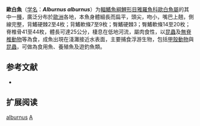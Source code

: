 {{Speciesbox
| name = 歐白魚
| status = LC
| status_system = IUCN3.1
| image = AlburnusAlburnus1.JPG
| genus = Alburnus
| species = alburnus
| authority = [[Linnaeus|Linnaeus]], 1758
| synonyms = *''Abramis alburnus''<br /><small>Linnaeus, 1758</small>
*''Alborella maxima''<br /><small>Fatio, 1882</small>
*''Alburnus alborella lateristriga''<br /><small>Canestrini, 1864</small>
*''Alburnus alburnus alburnus''<br /><small>Linnaeus, 1758</small>
*''Alburnus alburnus strumicae''<br /><small>Karaman, 1955</small>
*''Alburnus alburnus thessalicus''<br /><small>Stephanidis, 1950</small>
*''Alburnus avola''<br /><small>Bonaparte, 1846</small>
*''Alburnus breviceps''<br /><small>Heckel & Kner, 1858</small>
*''Alburnus charusini''<br /><small>Herzenstein, 1889</small>
*''Alburnus fabraei''<br /><small>Blanchard, 1866</small>
*''Alburnus fracchia''<br /><small>Heckel & Kner, 1858</small>
}}

'''歐白魚'''（[[学名|学名]]：'''''Alburnus alburnus'''''）为[[輻鰭魚綱|輻鰭魚綱]][[鯉形目|鯉形目]][[雅羅魚科|雅羅魚科]][[歐白魚屬|歐白魚屬]]的其中一[[種|種]]，廣泛分布於[[歐洲|歐洲]]各地，本魚身體細長而扁平，頭尖，吻小，嘴巴上翹，側線完整，背鰭硬棘2至4枚；背鰭軟條7至9枚；臀鰭硬棘3；臀鰭軟條14至20枚；脊椎骨41至44枚，體長可達25公分，棲息在低地河流，屬肉食性，以[[昆蟲|昆蟲]]及[[無脊椎動物|無脊椎動物]]等為食，成魚出現在淺灘接近水表面，主要捕食浮游生物，包括[[甲殼動物|甲殼動物]]與[[昆蟲|昆蟲]]，可做為食用魚、養殖魚及遊釣魚類。

==参考文献==
*{{FishBase_species|genus=Alburnus|species=alburnus|year=2011|month=12}}

== 扩展阅读 ==
{{refbegin}}
{{wikispecies-inline|Alburnus alburnus|歐白魚}}
{{refend}}
{{Taxonbar|from=Q200473}}

[[Category:歐白魚属|alburnus]]
[[Category:1758年描述的魚類|A]]


{{Cypriniformes-stub}}